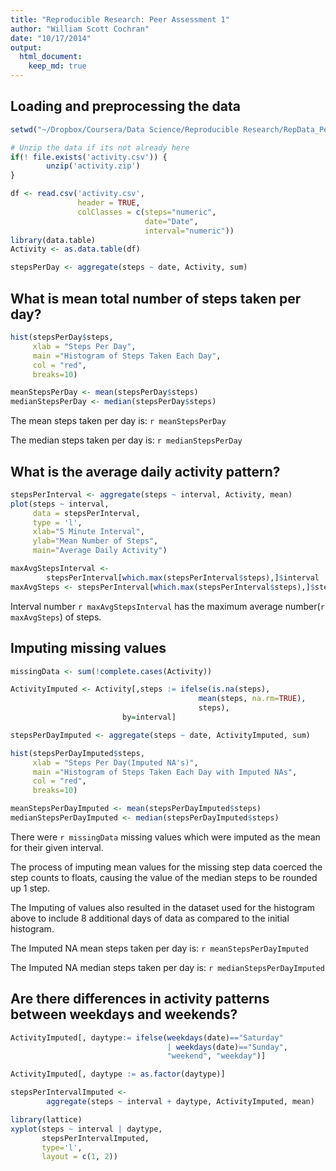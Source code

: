 ```yaml
---
title: "Reproducible Research: Peer Assessment 1"
author: "William Scott Cochran"
date: "10/17/2014"
output: 
  html_document:
    keep_md: true
---
```



## Loading and preprocessing the data
```r
setwd("~/Dropbox/Coursera/Data Science/Reproducible Research/RepData_PeerAssessment1")

# Unzip the data if its not already here
if(! file.exists('activity.csv')) {
        unzip('activity.zip')
}

df <- read.csv('activity.csv', 
               header = TRUE, 
               colClasses = c(steps="numeric",
                              date="Date",
                              interval="numeric"))
library(data.table)
Activity <- as.data.table(df)

stepsPerDay <- aggregate(steps ~ date, Activity, sum)
```

## What is mean total number of steps taken per day?
```r
hist(stepsPerDay$steps, 
     xlab = "Steps Per Day", 
     main ="Histogram of Steps Taken Each Day", 
     col = "red",
     breaks=10)

meanStepsPerDay <- mean(stepsPerDay$steps)
medianStepsPerDay <- median(stepsPerDay$steps)
```

The mean steps taken per day is: `r meanStepsPerDay`

The median steps taken per day is: `r medianStepsPerDay`

## What is the average daily activity pattern?
```r
stepsPerInterval <- aggregate(steps ~ interval, Activity, mean)
plot(steps ~ interval, 
     data = stepsPerInterval, 
     type = 'l', 
     xlab="5 Minute Interval", 
     ylab="Mean Number of Steps",
     main="Average Daily Activity")

maxAvgStepsInterval <- 
        stepsPerInterval[which.max(stepsPerInterval$steps),]$interval
maxAvgSteps <- stepsPerInterval[which.max(stepsPerInterval$steps),]$steps
```
Interval number `r maxAvgStepsInterval` has the maximum average number(`r maxAvgSteps`) of steps.


## Imputing missing values
```r
missingData <- sum(!complete.cases(Activity))

ActivityImputed <- Activity[,steps := ifelse(is.na(steps), 
                                          mean(steps, na.rm=TRUE),
                                          steps),
                         by=interval]

stepsPerDayImputed <- aggregate(steps ~ date, ActivityImputed, sum)

hist(stepsPerDayImputed$steps, 
     xlab = "Steps Per Day(Imputed NA's)", 
     main ="Histogram of Steps Taken Each Day with Imputed NAs", 
     col = "red",
     breaks=10)

meanStepsPerDayImputed <- mean(stepsPerDayImputed$steps)
medianStepsPerDayImputed <- median(stepsPerDayImputed$steps)


```
There were `r missingData` missing values which were imputed as the mean for their given interval.

The process of imputing mean values for the missing step data coerced the step counts to floats, causing the value of the median steps to be rounded up 1 step.

The Imputing of values also resulted in the dataset used for the histogram above to include 8 additional days of data as compared to the initial histogram.

The Imputed NA mean steps taken per day is: `r meanStepsPerDayImputed`

The Imputed NA median steps taken per day is: `r medianStepsPerDayImputed`


## Are there differences in activity patterns between weekdays and weekends?
```r

ActivityImputed[, daytype:= ifelse(weekdays(date)=="Saturday" 
                                   | weekdays(date)=="Sunday",
                                   "weekend", "weekday")]

ActivityImputed[, daytype := as.factor(daytype)]

stepsPerIntervalImputed <- 
        aggregate(steps ~ interval + daytype, ActivityImputed, mean)

library(lattice)
xyplot(steps ~ interval | daytype,
       stepsPerIntervalImputed,
       type='l',
       layout = c(1, 2))
```
